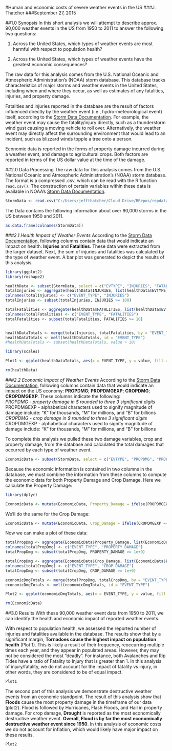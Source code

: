 #Human and economic costs of severe weather events in the US 
###J. Thatcher
###September 27, 2015

##1.0 Synopsis
In this short analysis we will attempt to describe approx. 90,000 weather events in the US from 1950 to 2011 to answer the following two questions:

1. Across the United States, which types of weather events are most harmful with respect to population health?  

2. Across the United States, which types of weather events have the greatest economic consequences?

The raw data for this analysis comes from the U.S. National Oceanic and Atmospheric Administration's (NOAA) storm database. This database tracks characteristics of major storms and weather events in the United States, including when and where they occur, as well as estimates of any fatalities, injuries, and property damage.

Fatalities and injuries reported in the database are the result of factors influenced directly by the weather event (i.e., hydro-meteorological event) itself, according to the [Storm Data Documentation][1]. For example, the weather event may cause the fatality/injury directly, such as a thunderstorm wind gust causing a moving vehicle to roll over. Alternatively, the weather event may directly affect the surrounding environment that would lead to an incident, such as blizzard winds topple a tree onto a person.  

Economic data is reported in the forms of property damage incurred during a weather event, and damage to agricultural crops. Both factors are reported in terms of the US dollar value at the time of the damage.  

##2.0 Data Processing 
The raw data for this analysis comes from the U.S. National Oceanic and Atmospheric Administration's (NOAA) storm database. The format is a compressed .csv, which can be read with the R function `read.csv()`. The construction of certain variables within these data is available in NOAA's [Storm Data Documentation][1].  

[1]: https://d396qusza40orc.cloudfront.net/repdata%2Fpeer2_doc%2Fpd01016005curr.pdf

```r
StormData <- read.csv("C:/Users/jeffthatcher/Cloud Drive/RRepos/repdata-data-activity/repdata-data-StormData.csv.bz2")
```

The Data contains the following information about over 90,000 storms in the US between 1950 and 2011.  

```r
as.data.frame(colnames(StormData))  
```


###*2.1 Health Impact of Weather Events*
According to the [Storm Data Documentation][1], following columns contain data that would indicate an impact on health: **Injuries** and **Fatalities**. These data were extracted from the larger dataset. Next, the sum of injuries and fatalities was calculated by the type of weather event. A bar plot was generated to depict the results of this analysis.

 
```r
library(ggplot2)
library(reshape2)

healthData <- subset(StormData, select = c("EVTYPE", "INJURIES", "FATALITIES"))
totalInjuries <- aggregate(healthData$INJURIES, list(healthData$EVTYPE), sum)
colnames(totalInjuries) <- c("EVENT_TYPE", "INJURIES")
totalInjuries <- subset(totalInjuries, INJURIES >= 100)

totalFatalities <- aggregate(healthData$FATALITIES, list(healthData$EVTYPE), sum)
colnames(totalFatalities) <- c("EVENT_TYPE", "FATALITIES")
totalFatalities <- subset(totalFatalities, FATALITIES >= 10)


healthDataTotals <- merge(totalInjuries, totalFatalities, by = "EVENT_TYPE")
healthDataTotals <- melt(healthDataTotals, id = "EVENT_TYPE")
#healthDataTotals <- subset(healthDataTotals, value > 10)

library(scales)

Plot1 <- ggplot(healthDataTotals, aes(x = EVENT_TYPE, y = value, fill = variable))  + geom_bar(colour = "black", stat= "identity", position = "dodge") + scale_fill_brewer(palette="Pastel1") + theme(axis.text.x = element_text(angle=60, hjust=1)) + ggtitle("Weather events resulting in 10 or more deaths or 100 or more injuries") + ylab("Number of people") + scale_y_log10(breaks = c(1e+1, 5e+1, 1e+2, 5e+2, 1e+3, 5e+3, 1e+4, 5e+4, 1e+5, 5e+5, 1e+6))

rm(healthData)
```

###*2.2 Economic Impact of Weather Events*
According to the [Storm Data Documentation][1], following columns contain data that would indicate an impact on the US economy: **PROPDMG**; **PROPDMGEXP**; **CROPDMG**; **CROPDMGEXP**. These columns indicate the following:  
*PROPDMG - property damage in $ rounded to three 3 significant digits  
*PROPDMGEXP -  alphabetical characters used to signify magnitude of damage include: "K" for thousands, "M" for millions, and "B" for billions  
*CROPDMG - crop damage in $ rounded to three 3 significant digits  
*CROPDMGEXP - alphabetical characters used to signify magnitude of damage include: "K" for thousands, "M" for millions, and "B" for billions  

To complete this analysis we pulled these two damage variables, crop and property damage, from the database and calculated the total damages that occurred by each type of weather event.  

```r
EconomicData <- subset(StormData, select = c("EVTYPE", "PROPDMG", "PROPDMGEXP", "CROPDMG", "CROPDMGEXP"))
```
Because the economic information is contained in two columns in the database, we must combine the information from these columns to compute the economic data for both Property Damage and Crop Damage. Here we calculate the Property Damage:  
```r
library(dplyr)

EconomicData <- mutate(EconomicData, Property_Damage = ifelse(PROPDMGEXP == "K" | PROPDMGEXP == "k", PROPDMG * 1000, ifelse(PROPDMGEXP == "M" | PROPDMGEXP == "m", PROPDMG * 1000000, ifelse(PROPDMGEXP == "B", PROPDMG * 1000000000,0))))
```
We'll do the same for the Crop Damage:  
```r
EconomicData <- mutate(EconomicData, Crop_Damage = ifelse(CROPDMGEXP == "K" |CROPDMGEXP == "k" , CROPDMG * 1000, ifelse(CROPDMGEXP == "M" | CROPDMGEXP == "m", CROPDMG * 1000000, ifelse(CROPDMGEXP == "B", CROPDMG * 1000000000,0))))
```
Now we can make a plot of these data:  
```r

totalPropDmg <- aggregate(EconomicData$Property_Damage, list(EconomicData$EVTYPE), sum)
colnames(totalPropDmg) <- c("EVENT_TYPE", "PROPERTY_DAMAGE")
totalPropDmg <- subset(totalPropDmg, PROPERTY_DAMAGE >= 1e+9)

totalCropDmg <- aggregate(EconomicData$Crop_Damage, list(EconomicData$EVTYPE), sum)
colnames(totalCropDmg) <- c("EVENT_TYPE", "CROP_DAMAGE")
totalCropDmg <- subset(totalCropDmg, CROP_DAMAGE >= 1e+9)

economicDmgTotals <- merge(totalPropDmg, totalCropDmg, by = "EVENT_TYPE")
economicDmgTotals <- melt(economicDmgTotals, id = "EVENT_TYPE")

Plot2 <- ggplot(economicDmgTotals, aes(x = EVENT_TYPE, y = value, fill = variable))  + geom_bar(colour = "black", stat= "identity", position = "dodge") + scale_fill_brewer(palette="Pastel1") + theme(axis.text.x = element_text(angle=60, hjust=1)) + ggtitle("Weather events resulting in $1.0 Billion or more in Property Damage or $1.0 Billion or more in Crop Damage") + ylab("Dollars ($)") + scale_y_continuous(breaks = c(1e+6, 1e+10, 2e+10, 4e+10, 6e+10, 8e+10, 1e+11))

rm(EconomicData)
```

##3.0 Results
With these 90,000 weather event data from 1950 to 2011, we can identify the health and economic impact of reported weather events.  

With respect to population health, we assessed the reported number of injuries and fatalities available in the database. The results show that by a significant margin, **Tornadoes cause the highest impact on population health** (Plot 1). This is likely a result of their frequency, reoccurring multiple times each year, and they appear in populated areas. However, they may not be considered the most "deadly". For instance, both Avalanches and Rip Tides have a ratio of Fatality to Injury that is greater than 1. In this analysis of injury/fatality, we do not account for the impact of fatality vs injury, in other words, they are considered to be of equal impact.  

```r
Plot1  
```
The second part of this analysis we demonstrate destructive weather events from an economic standpoint. The result of this analysis show that **Floods** cause the most property damage in the timeframe of our data (plot2). Flood is followed by Hurricanes, Flash Floods, and Hail in property damage. For crop damage, **Drought** is reported as the most economically destructive weather event. **Overall, Flood is by far the most economically destructive weather event since 1950**.  In this analysis of economic costs we do not account for inflation, which would likely have major impact on these results.  

```r
Plot2  
```



